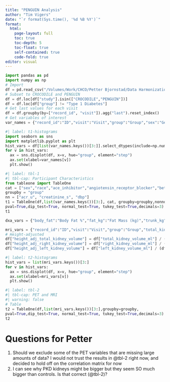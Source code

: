 ```yaml
---
title: "PENGUIN Analysis"
author: "Tim Vigers"
date: "`r format(Sys.time(), '%d %B %Y')`"
format:
  html:
    page-layout: full
    toc: true
    toc-depth: 5
    toc-float: true
    self-contained: true
    code-fold: true
editor: visual
---
```


```python
import pandas as pd
import numpy as np
# Import
df = pd.read_csv("/Volumes/Work/CHCO/Petter Bjornstad/Data Harmonization/Data Clean/harmonized_dataset.csv",low_memory=False)
# Subset to CROCODILE and PENGUIN
df = df.loc[df["study"].isin(["CROCODILE","PENGUIN"])]
df = df.loc[df["group"] != "Type 1 Diabetes"]
# Get last values for each visit
df = df.groupby(by=["record_id", "visit"]).agg("last").reset_index()
# Get variables of interest
var_names = {"record_id":"ID","visit":"Visit","group":"Group","sex":"Gender","race":"Race","age":"Age","height":"Height","weight":"Weight","bmi":"BMI","sbp":"SBP","dbp":"DBP","pulse":"Pulse","creatinine_s":"Serum Creatinine","eGFR_CKD_epi":"eGFR","acr_u":"UACR","ace_inhibitor":"ACEi","angiotensin_receptor_blocker":"Angiotensin Receptor Blocker","beta_blocker":"Beta Blocker","ca_channel_blocker":"Ca Channel Blocker","diuretic":"Diuretic","statin":"Statin"}
```

```python
#| label: t1-histograms
import seaborn as sns
import matplotlib.pyplot as plt
hist_vars = df[list(var_names.keys())[3:]].select_dtypes(include=np.number).columns.tolist()
for v in hist_vars:
  ax = sns.displot(df, x=v, hue="group", element="step")
  ax.set(xlabel=var_names[v])
  plt.show()
```

```python
#| label: tbl-1
#| tbl-cap: Participant Characteristics
from tableone import TableOne
cat = ["sex","race","ace_inhibitor","angiotensin_receptor_blocker","beta_blocker","ca_channel_blocker","diuretic","statin"]
groupby = "group"
nn = ["acr_u", "creatinine_s", "dbp"]
t1 = TableOne(df,list(var_names.keys())[3:], cat, groupby=groupby,nonnormal=nn,
pval=True,dip_test=True, normal_test=True, tukey_test=True,decimals=3)
t1
```

```python
dxa_vars = {"body_fat":"Body Fat %","fat_kg":"Fat Mass (kg)","trunk_kg":"Trunk Mass (kg)","lean_kg":"Lean Mass (kg)"}
```

```python
mri_vars = {"record_id":"ID","visit":"Visit","group":"Group","total_kidney_volume_ml":"Total Kidney Volume","right_kidney_volume_ml":"Right Kidney Volume","left_kidney_volume_ml":"Left Kidney Volume","height_adj_total_kidney_volume":"Height-Adjusted Total Kidney Volume","height_adj_right_kidney_volume":"Height-Adjusted Right Kidney Volume","height_adj_left_kidney_volume":"Height-Adjusted Left Kidney Volume","total_liver_volume_ml":"Total Liver Volume","total_cyst_volume_ml":"Total Cyst Volume","total_number_of_cysts":"Total Num. Cyst","lc_f":"Left Cortex Perfusion [F]","lc_k1":"Left Cortex Tracer Uptake Rate [K1]","lc_k2":"Left Cortex Oxidation Rate [k2]","lc_vb":"Left Cortex Blood Volume Fraction [vB]","rc_f":"Right Cortex Perfusion [F]","rc_k1":"Right Cortex Tracer Uptake Rate [K1]","rc_k2":"Right Cortex Oxidation Rate [k2]","rc_vb":"Right Cortex Blood Volume Fraction [vB]","lm_f":"Left Medulla Perfusion [F]","lm_k1":"Left Medulla Tracer Uptake Rate [K1]","lm_k2":"Left Medulla Oxidation Rate [k2]","lm_vb":"Left Medulla Blood Volume Fraction [vB]","rm_f":"Right Medulla Perfusion [F]","rm_k1":"Right Medulla Tracer Uptake Rate [K1]","rm_k2":"Right Medulla Oxidation Rate [k2]","rm_vb":"Right Medulla Blood Volume Fraction [vB]"}
# Height-adjusted
df["height_adj_total_kidney_volume"] = df["total_kidney_volume_ml"] / (df["height"] / 100)
df["height_adj_right_kidney_volume"] = df["right_kidney_volume_ml"] / (df["height"] / 100)
df["height_adj_left_kidney_volume"] = df["left_kidney_volume_ml"] / (df["height"] / 100)
```

```python
#| label: t2-histograms
hist_vars = list(mri_vars.keys())[3:]
for v in hist_vars:
  ax = sns.displot(df, x=v, hue="group", element="step")
  ax.set(xlabel=mri_vars[v])
  plt.show()
```

```python
#| label: tbl-2
#| tbl-cap: PET and MRI
#| warning: false
# Table
t2 = TableOne(df,list(mri_vars.keys())[3:],groupby=groupby,
pval=True,dip_test=True, normal_test=True, tukey_test=True,decimals=3)
t2
```

# Questions for Petter
1. Should we exclude some of the PET variables that are missing large amounts of data? I would not trust the results in @tbl-2 right now, and decided to hold off on the correlation matrix for now
2. I can see why PKD kidneys might be bigger but they seem SO much bigger than controls. Is that correct (@tbl-2)?